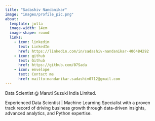 ```yaml
---
title: "Sadashiv Nandanikar"
image: "images/profile_pic.png"
about:
  template: jolla
  image-width: 14em
  image-shape: round
  links:
    - icon: linkedin
      text: LinkedIn
      href: https://linkedin.com/in/sadashiv-nandanikar-406484292
    - icon: github
      text: Github
      href: https://github.com/07Sada
    - icon: envelope
      text: Contact me
      href: mailto:nandanikar.sadashiv0712@gmail.com
---
```


Data Scientist @ Maruti Suzuki India Limited.

Experienced Data Scientist | Machine Learning Specialist with a proven track record of driving business growth through data-driven insights, advanced analytics, and Python expertise.
